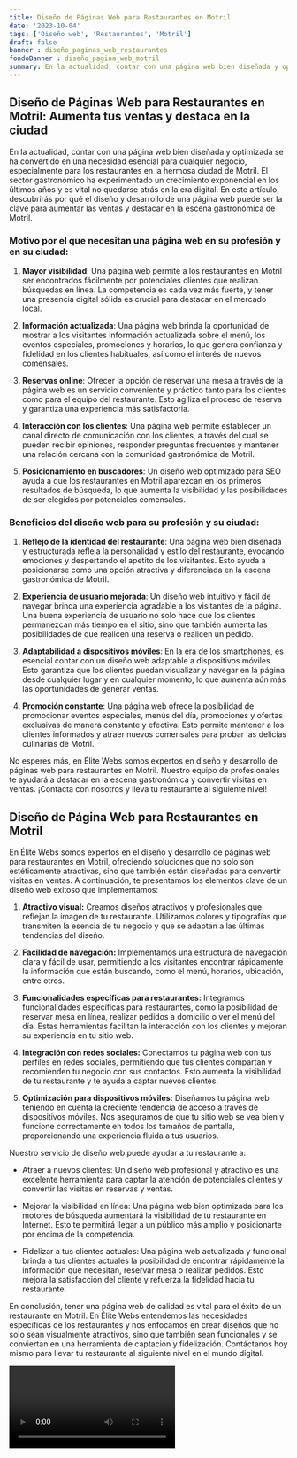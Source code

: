 ```yaml
---
title: Diseño de Páginas Web para Restaurantes en Motril
date: '2023-10-04'
tags: ['Diseño web', 'Restaurantes', 'Motril']
draft: false
banner : diseño_paginas_web_restaurantes
fondoBanner : diseño_pagina_web_motril
summary: En la actualidad, contar con una página web bien diseñada y optimizada se ha convertido en una necesidad esencial para cualquier negocio, especialmente para los restaurantes en la hermosa ciudad de Motril. El sector gastronómico ha experimentado un crecimiento exponencial en los últimos años y es vital no quedarse atrás en la era digital. En este artículo, descubrirás por qué el diseño y desarrollo de una página web puede ser la clave para aumentar las ventas y destacar en la escena gastronómica de Motril.
---
```


## Diseño de Páginas Web para Restaurantes en Motril: Aumenta tus ventas y destaca en la ciudad

En la actualidad, contar con una página web bien diseñada y optimizada se ha convertido en una necesidad esencial para cualquier negocio, especialmente para los restaurantes en la hermosa ciudad de Motril. El sector gastronómico ha experimentado un crecimiento exponencial en los últimos años y es vital no quedarse atrás en la era digital. En este artículo, descubrirás por qué el diseño y desarrollo de una página web puede ser la clave para aumentar las ventas y destacar en la escena gastronómica de Motril.

### Motivo por el que necesitan una página web en su profesión y en su ciudad:

1. **Mayor visibilidad**: Una página web permite a los restaurantes en Motril ser encontrados fácilmente por potenciales clientes que realizan búsquedas en línea. La competencia es cada vez más fuerte, y tener una presencia digital sólida es crucial para destacar en el mercado local.

2. **Información actualizada**: Una página web brinda la oportunidad de mostrar a los visitantes información actualizada sobre el menú, los eventos especiales, promociones y horarios, lo que genera confianza y fidelidad en los clientes habituales, así como el interés de nuevos comensales.

3. **Reservas online**: Ofrecer la opción de reservar una mesa a través de la página web es un servicio conveniente y práctico tanto para los clientes como para el equipo del restaurante. Esto agiliza el proceso de reserva y garantiza una experiencia más satisfactoria.

4. **Interacción con los clientes**: Una página web permite establecer un canal directo de comunicación con los clientes, a través del cual se pueden recibir opiniones, responder preguntas frecuentes y mantener una relación cercana con la comunidad gastronómica de Motril.

5. **Posicionamiento en buscadores**: Un diseño web optimizado para SEO ayuda a que los restaurantes en Motril aparezcan en los primeros resultados de búsqueda, lo que aumenta la visibilidad y las posibilidades de ser elegidos por potenciales comensales.

### Beneficios del diseño web para su profesión y su ciudad:

1. **Reflejo de la identidad del restaurante**: Una página web bien diseñada y estructurada refleja la personalidad y estilo del restaurante, evocando emociones y despertando el apetito de los visitantes. Esto ayuda a posicionarse como una opción atractiva y diferenciada en la escena gastronómica de Motril.

2. **Experiencia de usuario mejorada**: Un diseño web intuitivo y fácil de navegar brinda una experiencia agradable a los visitantes de la página. Una buena experiencia de usuario no solo hace que los clientes permanezcan más tiempo en el sitio, sino que también aumenta las posibilidades de que realicen una reserva o realicen un pedido.

3. **Adaptabilidad a dispositivos móviles**: En la era de los smartphones, es esencial contar con un diseño web adaptable a dispositivos móviles. Esto garantiza que los clientes puedan visualizar y navegar en la página desde cualquier lugar y en cualquier momento, lo que aumenta aún más las oportunidades de generar ventas.

4. **Promoción constante**: Una página web ofrece la posibilidad de promocionar eventos especiales, menús del día, promociones y ofertas exclusivas de manera constante y efectiva. Esto permite mantener a los clientes informados y atraer nuevos comensales para probar las delicias culinarias de Motril.

No esperes más, en Élite Webs somos expertos en diseño y desarrollo de páginas web para restaurantes en Motril. Nuestro equipo de profesionales te ayudará a destacar en la escena gastronómica y convertir visitas en ventas. ¡Contacta con nosotros y lleva tu restaurante al siguiente nivel!

<GifSeo />

<Cta />

## Diseño de Página Web para Restaurantes en Motril

En Élite Webs somos expertos en el diseño y desarrollo de páginas web para restaurantes en Motril, ofreciendo soluciones que no solo son estéticamente atractivas, sino que también están diseñadas para convertir visitas en ventas. A continuación, te presentamos los elementos clave de un diseño web exitoso que implementamos:

1. **Atractivo visual:** Creamos diseños atractivos y profesionales que reflejan la imagen de tu restaurante. Utilizamos colores y tipografías que transmiten la esencia de tu negocio y que se adaptan a las últimas tendencias del diseño.

2. **Facilidad de navegación:** Implementamos una estructura de navegación clara y fácil de usar, permitiendo a los visitantes encontrar rápidamente la información que están buscando, como el menú, horarios, ubicación, entre otros.

3. **Funcionalidades específicas para restaurantes:** Integramos funcionalidades específicas para restaurantes, como la posibilidad de reservar mesa en línea, realizar pedidos a domicilio o ver el menú del día. Estas herramientas facilitan la interacción con los clientes y mejoran su experiencia en tu sitio web.

4. **Integración con redes sociales:** Conectamos tu página web con tus perfiles en redes sociales, permitiendo que tus clientes compartan y recomienden tu negocio con sus contactos. Esto aumenta la visibilidad de tu restaurante y te ayuda a captar nuevos clientes.

5. **Optimización para dispositivos móviles:** Diseñamos tu página web teniendo en cuenta la creciente tendencia de acceso a través de dispositivos móviles. Nos aseguramos de que tu sitio web se vea bien y funcione correctamente en todos los tamaños de pantalla, proporcionando una experiencia fluida a tus usuarios.

Nuestro servicio de diseño web puede ayudar a tu restaurante a:

- Atraer a nuevos clientes: Un diseño web profesional y atractivo es una excelente herramienta para captar la atención de potenciales clientes y convertir las visitas en reservas y ventas.

- Mejorar la visibilidad en línea: Una página web bien optimizada para los motores de búsqueda aumentará la visibilidad de tu restaurante en Internet. Esto te permitirá llegar a un público más amplio y posicionarte por encima de la competencia.

- Fidelizar a tus clientes actuales: Una página web actualizada y funcional brinda a tus clientes actuales la posibilidad de encontrar rápidamente la información que necesitan, reservar mesa o realizar pedidos. Esto mejora la satisfacción del cliente y refuerza la fidelidad hacia tu restaurante.

En conclusión, tener una página web de calidad es vital para el éxito de un restaurante en Motril. En Élite Webs entendemos las necesidades específicas de los restaurantes y nos enfocamos en crear diseños que no solo sean visualmente atractivos, sino que también sean funcionales y se conviertan en una herramienta de captación y fidelización. Contáctanos hoy mismo para llevar tu restaurante al siguiente nivel en el mundo digital.

<Video />

<CtaBot job='Restaurantes' city='Motril'/>

<Gmaps query='Motril+españa+maps' />
